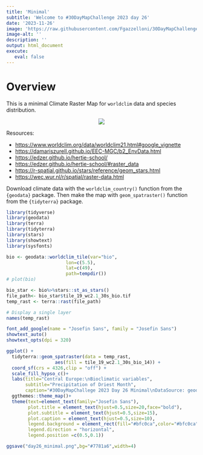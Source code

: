 ```yaml
---
title: 'Minimal'
subtitle: 'Welcome to #30DayMapChallenge 2023 day 26'
date: '2023-11-26'
image: 'https://raw.githubusercontent.com/Fgazzelloni/30DayMapChallenge/master/2023/day26_minimal/day26_minimal.png'
image-alt: ''
description: ''
output: html_document
execute: 
   eval: false
---
```



# Overview

This is a minimal Climate Raster Map for `worldclim` data and species distribution.



<center>
![](https://raw.githubusercontent.com/Fgazzelloni/30DayMapChallenge/master/2023/day26_minimal/day26_minimal.png)</center>


Resources:

- <https://www.worldclim.org/data/worldclim21.html#google_vignette>
- <https://damariszurell.github.io/EEC-MGC/b2_EnvData.html>
- <https://edzer.github.io/hertie-school/>
- <https://edzer.github.io/hertie-school/#raster_data>
- <https://r-spatial.github.io/stars/reference/geom_stars.html>
- <https://wec.wur.nl/r/spatial/raster-data.html>

Download climate data with the `worldclim_country()` function from the `{geodata}` package. Then make the map with `geom_spatraster()` function from the `{tidyterra}` package.

```r
library(tidyverse)
library(geodata)
library(terra)
library(tidyterra)
library(stars)
library(showtext)
library(sysfonts)
```

```r
bio <- geodata::worldclim_tile(var="bio", 
                      lon=c(5.5),
                      lat=c(49),
                      path=tempdir())
# plot(bio)
```

```r
bio_star <- bio%>%stars::st_as_stars()
file_path<- bio_star$tile_19_wc2.1_30s_bio.tif
temp_rast <- terra::rast(file_path)
```


```r
# Display a single layer
names(temp_rast)
```

```r
font_add_google(name = "Josefin Sans", family = "Josefin Sans")
showtext_auto()
showtext_opts(dpi = 320)
```

```r
ggplot() +
  tidyterra::geom_spatraster(data = temp_rast, 
                  aes(fill = tile_19_wc2.1_30s_bio_14)) +
  coord_sf(crs = 4326,clip = "off") +
  scale_fill_hypso_c()+
  labs(title="Central Europe:\nBioclimatic variables",
       subtitle="Precipitation of Driest Month",
       caption="#30DayMapChallege 2023 Day 26 Minimal\nDataSource: geodata::worldclim_tile\nMap-Vis: @fgazzelloni")+
  ggthemes::theme_map()+
  theme(text=element_text(family="Josefin Sans"),
        plot.title = element_text(hjust=0.5,size=20,face="bold"),
        plot.subtitle = element_text(hjust=0.5,size=15),
        plot.caption = element_text(hjust=0.5,size=10),
        legend.background = element_rect(fill="#bfc0ca",color="#bfc0ca"),
        legend.direction = "horizontal",
        legend.position =c(0.5,0.1))
```



```r
ggsave("day26_minimal.png",bg="#7781a6",width=4)
```






